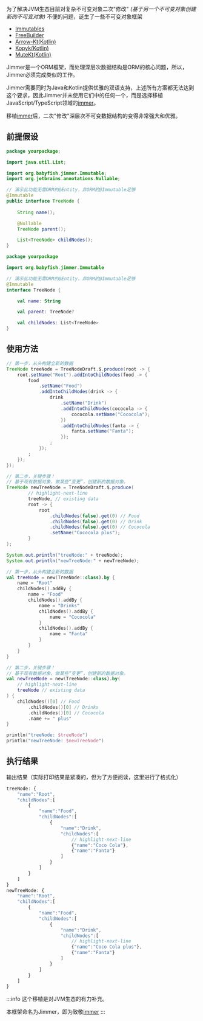 
为了解决JVM生态目前对复杂不可变对象二次"修改" *(基于另一个不可变对象创建新的不可变对象)* 不便的问题，诞生了一些不可变对象框架

-   [Immutables](https://immutables.github.io/immutable.html)
-   [FreeBuilder](https://github.com/inferred/FreeBuilder)
-   [Arrow-Kt(Kotlin)](https://arrow-kt.io/learn/immutable-data/intro/)
-   [Kopyk(Kotlin)](https://kopyk.at/)
-   [MuteKt(Kotlin)](https://github.com/PatilShreyas/mutekt)

Jimmer是一个ORM框架，而处理深层次数据结构是ORM的核心问题，所以，Jimmer必须完成类似的工作。

Jimmer需要同时为Java和Kotlin提供优雅的双语支持，上述所有方案都无法达到这个要求，因此Jimmer并未使用它们中的任何一个，而是选择移植JavaScript/TypeScript领域的[immer](https://github.com/immerjs/immer)。

移植[immer](https://github.com/immerjs/immer)后，二次"修改"深层次不可变数据结构的变得非常强大和优雅。

## 前提假设

<Tabs groupId="language">
<TabItem value="java" label="Java">

```java
package yourpackage;

import java.util.List;

import org.babyfish.jimmer.Immutable;
import org.jetbrains.annotations.Nullable;

// 演示此功能无需ORM的@Entity，非ORM的@Immutable足够
@Immutable 
public interface TreeNode {
    
    String name();

    @Nullable
    TreeNode parent();

    List<TreeNode> childNodes();
}
```

</TabItem>
<TabItem value="kotlin" label="Kotlin">

```kotlin title="TreeNode.kt"
package yourpackage

import org.babyfish.jimmer.Immutable

// 演示此功能无需ORM的@Entity，非ORM的@Immutable足够
@Immutable
interface TreeNode {

    val name: String

    val parent: TreeNode?

    val childNodes: List<TreeNode>
}
```

</TabItem>
</Tabs>

## 使用方法

<Tabs groupId="language">
<TabItem value="java" label="Java">

```java
// 第一步，从头构建全新的数据
TreeNode treeNode = TreeNodeDraft.$.produce(root -> {
    root.setName("Root").addIntoChildNodes(food -> {
        food
            .setName("Food")
            .addIntoChildNodes(drink -> {
                drink
                    .setName("Drink")
                    .addIntoChildNodes(cococola -> {
                        cococola.setName("Cococola");
                    })
                    .addIntoChildNodes(fanta -> {
                        fanta.setName("Fanta");
                    });
                ;
            });
        ;
    });
});

// 第二步，关键步骤！
// 基于现有数据对象，做某些“变更”，创建新的数据对象。
TreeNode newTreeNode = TreeNodeDraft.$.produce(
        // highlight-next-line
        treeNode, // existing data
        root -> {
            root
                .childNodes(false).get(0) // Food
                .childNodes(false).get(0) // Drink
                .childNodes(false).get(0) // Cococola
                .setName("Cococola plus");
        }
);

System.out.println("treeNode:" + treeNode);
System.out.println("newTreeNode:" + newTreeNode);
```

</TabItem>

<TabItem value="kotlin" label="Kotlin">

```kotlin
// 第一步，从头构建全新的数据
val treeNode = new(TreeNode::class).by {
    name = "Root"
    childNodes().addBy {
        name = "Food"
        childNodes().addBy {
            name = "Drinks"
            childNodes().addBy {
                name = "Cococola"
            }
            childNodes().addBy {
                name = "Fanta"
            }
        }
    }
}

// 第二步，关键步骤！
// 基于现有数据对象，做某些“变更”，创建新的数据对象。
val newTreeNode = new(TreeNode::class).by(
    // highlight-next-line
    treeNode // existing data
) {
    childNodes()[0] // Food
        .childNodes()[0] // Drinks
        .childNodes()[0] // Cococola
        .name += " plus"
}

println("treeNode: $treeNode")
println("newTreeNode: $newTreeNode")
```

</TabItem>
</Tabs>

## 执行结果

输出结果（实际打印结果是紧凑的，但为了方便阅读，这里进行了格式化）

```javascript
treeNode: {
    "name":"Root",
    "childNodes":[
        {
            "name":"Food",
            "childNodes":[
                {
                    "name":"Drink",
                    "childNodes":[
                        // highlight-next-line
                        {"name":"Coco Cola"},
                        {"name":"Fanta"}
                    ]
                }
            ]
        }
    ]
}
newTreeNode: {
    "name":"Root",
    "childNodes":[
        {
            "name":"Food",
            "childNodes":[
                {
                    "name":"Drink",
                    "childNodes":[
                        // highlight-next-line
                        {"name":"Coco Cola plus"},
                        {"name":"Fanta"}
                    ]
                }
            ]
        }
    ]
}
```

:::info
这个移植是对JVM生态的有力补充。

本框架命名为Jimmer，即为致敬[immer](https://github.com/immerjs/immer)
:::